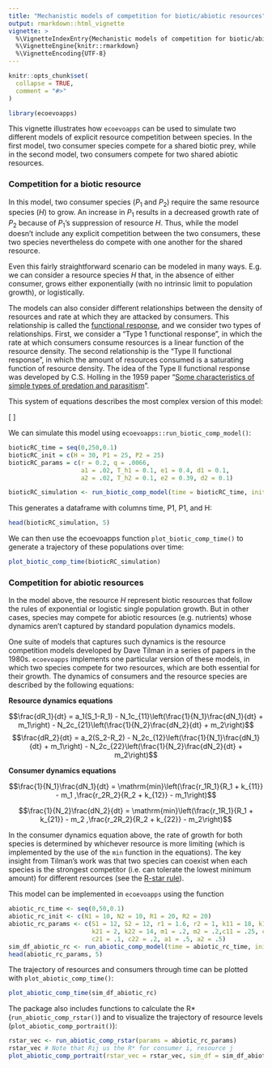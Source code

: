 ```yaml
---
title: "Mechanistic models of competition for biotic/abiotic resources"
output: rmarkdown::html_vignette
vignette: >
  %\VignetteIndexEntry{Mechanistic models of competition for biotic/abiotic resources}
  %\VignetteEngine{knitr::rmarkdown}
  %\VignetteEncoding{UTF-8}
---
```


```r
knitr::opts_chunk$set(
  collapse = TRUE,
  comment = "#>"
)
```

```r
library(ecoevoapps)
```

This vignette illustrates how `ecoevoapps` can be used to simulate two different models of explicit resource competition between species. In the first model, two consumer species compete for a shared biotic prey, while in the second model, two consumers compete for two shared abiotic resources. 

### Competition for a biotic resource 

In this model, two consumer species ($P_1$ and $P_2$) require the same resource species ($H$) to grow. An increase in $P_1$ results in a decreased growth rate of $P_2$ because of $P_1$'s suppression of resource $H$. Thus, while the model doesn't include any explicit competition between the two consumers, these two species nevertheless do compete with one another for the shared resource. 

Even this fairly straightforward scenario can be modeled in many ways. E.g. we can consider a resource species $H$ that, in the absence of either consumer, grows either exponentially (with no intrinsic limit to population growth), or logistically. 

The models can also consider different relationships between the density of resources and rate at which they are attacked by consumers. This relationship is called the [functional response](https://en.wikipedia.org/wiki/Functional_response), and we consider two types of relationships. First, we consider a "Type 1 functional response", in which the rate at which consumers consume resources is a linear function of the resource density. The second relationship is the "Type II functional response", in which the amount of resources consumed is a saturating function of resource density. The idea of the Type II functional response was developed by C.S. Holling in the 1959 paper "[Some characteristics of simple types of predation and parasitism](https://hahana.soest.hawaii.edu/cmoreserver/summercourse/2010/documents/Holling_1959b.pdf)". 


This system of equations describes the most complex version of this model:  

\[
\begin{align}
\frac{dH}{dt} &= rH  \bigl(1-qH\bigr) - \frac{a_1HP_1}{1+a_1T_{h1}H} - \frac{a_2HP_2}{1+a_2T_{h2}H} \\
\\
\frac{dP_1}{dt} &= e_{1} \frac{a_1HP_1}{1+a_1T_{h1}H} - d_1P_1
\\
\\
\frac{dP2}{dt} &= e_2 \frac{a_2HP_2}{1+a_2T_{h2}H} - d_2P_2
\end{align}
\]

We can simulate this model using `ecoevoapps::run_biotic_comp_model()`:

```r

bioticRC_time = seq(0,250,0.1)
bioticRC_init = c(H = 30, P1 = 25, P2 = 25)
bioticRC_params = c(r = 0.2, q = .0066, 
                    a1 = .02, T_h1 = 0.1, e1 = 0.4, d1 = 0.1, 
                    a2 = .02, T_h2 = 0.1, e2 = 0.39, d2 = 0.1)

bioticRC_simulation <- run_biotic_comp_model(time = bioticRC_time, init = bioticRC_init, params = bioticRC_params)

```

This generates a dataframe with columns time, P1, P1, and H:

```r
head(bioticRC_simulation, 5)
```
We can then use the ecoevoapps function `plot_biotic_comp_time()` to generate a trajectory of these populations over time:

```r
plot_biotic_comp_time(bioticRC_simulation)
```

### Competition for abiotic resources  

In the model above, the resource $H$ represent biotic resources that follow the rules of exponential or logistic single population growth. But in other cases, species may compete for abiotic resources (e.g. nutrients) whose dynamics aren't captured by standard population dynamics models. 

One suite of models that captures such dynamics is the resource competition models developed by Dave Tilman in a series of papers in the 1980s. `ecoevoapps` implements one particular version of these models, in which two species compete for two resources, which are both essential for their growth. The dynamics of consumers and the resource species are described by the following equations: 

**Resource dynamics equations**  

$$\frac{dR_1}{dt} = a_1(S_1-R_1) - N_1c_{11}\left(\frac{1}{N_1}\frac{dN_1}{dt} + m_1\right) -  N_2c_{21}\left(\frac{1}{N_2}\frac{dN_2}{dt} + m_2\right)$$
$$\frac{dR_2}{dt} = a_2(S_2-R_2) - N_2c_{12}\left(\frac{1}{N_1}\frac{dN_1}{dt} + m_1\right) -  N_2c_{22}\left(\frac{1}{N_2}\frac{dN_2}{dt} + m_2\right)$$

**Consumer dynamics equations**  

$$\frac{1}{N_1}\frac{dN_1}{dt} = \mathrm{min}\left(\frac{r_1R_1}{R_1 + k_{11}} - m_1 ,\frac{r_2R_2}{R_2 + k_{12}} - m_1\right)$$

$$\frac{1}{N_2}\frac{dN_2}{dt} = \mathrm{min}\left(\frac{r_1R_1}{R_1 + k_{21}} - m_2 ,\frac{r_2R_2}{R_2 + k_{22}} - m_2\right)$$

In the consumer dynamics equation above, the rate of growth for both species is determined by whichever resource is more limiting (which is implemented by the use of the `min` function in the equations). The key insight from Tilman's work was that two species can coexist when each species is the strongest competitor (i.e. can tolerate the lowest minimum amount) for different resources (see the [R-star rule](https://en.wikipedia.org/wiki/R*_rule_(ecology))). 


This model can be implemented in `ecoevoapps` using the function 

```r
abiotic_rc_time <- seq(0,50,0.1)
abiotic_rc_init <- c(N1 = 10, N2 = 10, R1 = 20, R2 = 20)
abiotic_rc_params <- c(S1 = 12, S2 = 12, r1 = 1.6, r2 = 1, k11 = 18, k12 = 4,
                       k21 = 2, k22 = 14, m1 = .2, m2 = .2,c11 = .25, c12 = .08, 
                       c21 = .1, c22 = .2, a1 = .5, a2 = .5)
sim_df_abiotic_rc <- run_abiotic_comp_model(time = abiotic_rc_time, init = abiotic_rc_init, params = abiotic_rc_params)
head(abiotic_rc_params, 5)
```

The trajectory of resources and consumers through time can be plotted with `plot_abiotic_comp_time()`:

```r
plot_abiotic_comp_time(sim_df_abiotic_rc)
```
The package also includes functions to calculate the R* (`run_abiotic_comp_rstar()`) and to visualize the trajectory of resource levels (`plot_abiotic_comp_portrait()`):

```r
rstar_vec <- run_abiotic_comp_rstar(params = abiotic_rc_params)
rstar_vec # Note that Rij us the R* for consumer i, resource j
plot_abiotic_comp_portrait(rstar_vec = rstar_vec, sim_df = sim_df_abiotic_rc)
```
